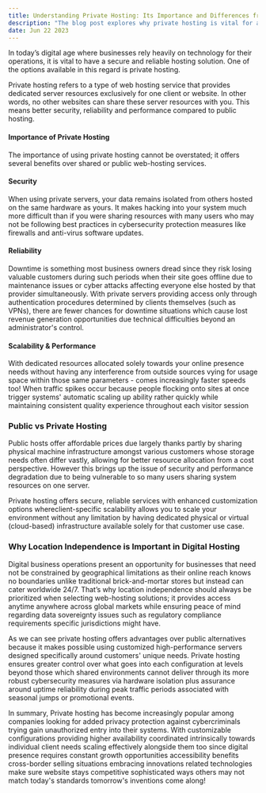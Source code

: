 ```yaml
---
title: Understanding Private Hosting: Its Importance and Differences from Public Hosting
description: "The blog post explores why private hosting is vital for a secure and reliable hosting solution by offering better security, reliability & performance, compared to public hosting."
date: Jun 22 2023
---
```


In today’s digital age where businesses rely heavily on technology for their operations, it is vital to have a secure and reliable hosting solution. One of the options available in this regard is private hosting.

Private hosting refers to a type of web hosting service that provides dedicated server resources exclusively for one client or website. In other words, no other websites can share these server resources with you. This means better security, reliability and performance compared to public hosting.

#### Importance of Private Hosting

The importance of using private hosting cannot be overstated; it offers several benefits over shared or public web-hosting services.

#### Security

When using private servers, your data remains isolated from others hosted on the same hardware as yours. It makes hacking into your system much more difficult than if you were sharing resources with many users who may not be following best practices in cybersecurity protection measures like firewalls and anti-virus software updates.

#### Reliability

Downtime is something most business owners dread since they risk losing valuable customers during such periods when their site goes offline due to maintenance issues or cyber attacks affecting everyone else hosted by that provider simultaneously. With private servers providing access only  through authentication procedures determined by clients themselves (such as VPNs), there are fewer chances for downtime situations which cause lost revenue generation opportunities due technical difficulties beyond an administrator's control.

#### Scalability & Performance

With dedicated resources allocated solely towards your online presence needs without having any interference from outside sources vying for usage space within those same parameters - comes increasingly faster speeds too! When traffic spikes occur because people flocking onto sites at once trigger systems' automatic scaling up ability rather quickly while maintaining consistent quality experience throughout each visitor session

### Public vs Private Hosting

Public hosts offer affordable prices due largely thanks partly by sharing physical machine infrastructure amongst various customers whose storage needs often differ vastly, allowing for better resource allocation from a cost perspective. However this brings up the issue of security and performance degradation due to being vulnerable to so many users sharing system resources on one server.

Private hosting offers secure, reliable services with enhanced customization options whereclient-specific scalability allows you to scale your environment without any limitation by having dedicated physical or virtual (cloud-based) infrastructure available solely for that customer use case.

### Why Location Independence is Important in Digital Hosting

Digital business operations present an opportunity for businesses that need not be constrained by geographical limitations as their online reach knows no boundaries unlike traditional brick-and-mortar stores but instead can cater worldwide 24/7.
That’s why location independence should always be prioritized when selecting web-hosting solutions; it provides access anytime anywhere across global markets while ensuring peace of mind regarding data sovereignty issues such as regulatory compliance requirements specific jurisdictions might have.

As we can see private hosting offers advantages over public alternatives because it makes possible using customized high-performance servers designed specifically around customers' unique needs. Private hosting ensures greater control over what goes into each configuration at levels beyond those which shared environments cannot deliver through its more robust cybersecurity measures via hardware isolation plus assurance around uptime reliability during peak traffic periods associated with seasonal jumps or promotional events.

In summary, Private hosting has become increasingly popular among companies looking for added privacy protection against cybercriminals trying gain unauthorized entry into their systems. With customizable configurations providing higher availability coordinated intrinsically towards individual client needs scaling effectively alongside them too since digital presence requires constant growth opportunities accessibility benefits cross-border selling situations embracing innovations related technologies make sure website stays competitive sophisticated ways others may not match today's standards tomorrow's inventions come along!